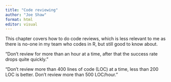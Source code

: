 ```yaml
---
title: "Code reviewing"
author: "Joe Shaw"
format: html
editor: visual
---
```


This chapter covers how to do code reviews, which is less relevant to me
as there is no-one in my team who codes in R, but still good to know about.

"Don’t review for more than an hour at a time, after that the success 
rate drops quite quickly."

"Don’t review more than 400 lines of code (LOC) at a time, less than 
200 LOC is better. Don’t review more than 500 LOC/hour."
